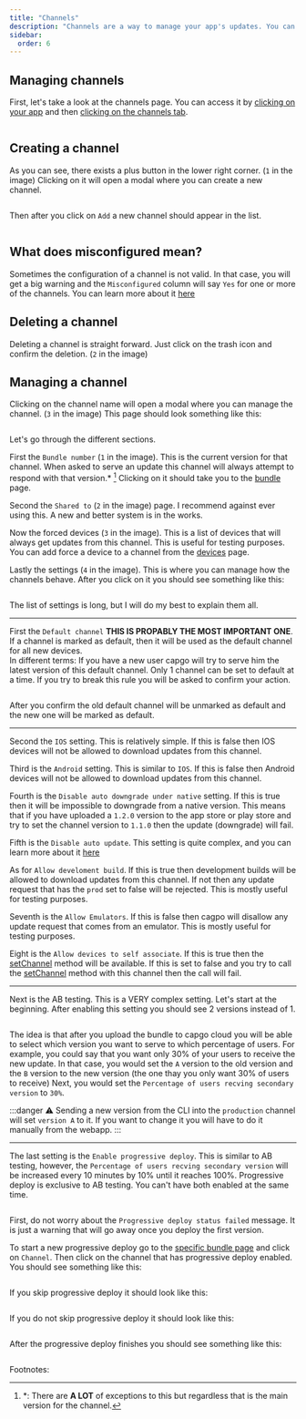 ```yaml
---
title: "Channels"
description: "Channels are a way to manage your app's updates. You can have multiple channels and each channel can have multiple versions. This allows you to have multiple versions of your app in production at the same time."
sidebar:
  order: 6
---
```


## Managing channels

First, let's take a look at the channels page. You can access it by [clicking on your app](/docs/webapp/main-page) and then [clicking on the channels tab](/docs/webapp/main-app-page).


<figure><img src="/channels.webp" alt="" /><figcaption></figcaption></figure>

## Creating a channel

As you can see, there exists a plus button in the lower right corner. (`1` in the image) Clicking on it will open a modal where you can create a new channel.
<figure><img style="margin-left: auto; margin-right: auto" src="/new_channel_modal.webp" alt="" /><figcaption></figcaption></figure>

Then after you click on `Add` a new channel should appear in the list.
<figure><img src="/post-channel-create.webp" alt="" /><figcaption></figcaption></figure>

## What does misconfigured mean?
Sometimes the configuration of a channel is not valid. In that case, you will get a big warning and the `Misconfigured` column will say `Yes` for one or more of the channels.
You can learn more about it [here](/docs/tooling/cli#disable-updates-strategy)

## Deleting a channel

Deleting a channel is straight forward. Just click on the trash icon and confirm the deletion. (`2` in the image)

## Managing a channel

Clicking on the channel name will open a modal where you can manage the channel. (`3` in the image)
This page should look something like this:

<figure><img src="/manage_channel_main.webp" alt="" /><figcaption></figcaption></figure>

Let's go through the different sections.

First the `Bundle number` (`1` in the image). This is the current version for that channel. When asked to serve an update this channel will always attempt to respond with that version.* [^1]
Clicking on it should take you to the [bundle](/docs/webapp/bundles/) page.

Second the `Shared to` (`2` in the image) page. I recommend against ever using this. A new and better system is in the works.

Now the forced devices (`3` in the image). This is a list of devices that will always get updates from this channel. This is useful for testing purposes. You can add force a device to a channel from the [devices](/docs/webapp/devices/) page.

Lastly the settings (`4` in the image). This is where you can manage how the channels behave.
After you click on it you should see something like this:

<figure><img src="/channel_settings.webp" alt="" /><figcaption></figcaption></figure>

The list of settings is long, but I will do my best to explain them all.

---
First the `Default channel` **THIS IS PROPABLY THE MOST IMPORTANT ONE**.\
If a channel is marked as default, then it will be used as the default channel for all new devices.\
In different terms: If you have a new user capgo will try to serve him the latest version of this default channel.
Only 1 channel can be set to default at a time. If you try to break this rule you will be asked to confirm your action.

<figure><img style="margin-left: auto; margin-right: auto" src="/confirm-make-default.webp" alt="" /><figcaption></figcaption></figure>

After you confirm the old default channel will be unmarked as default and the new one will be marked as default.

---
Second the `IOS` setting. This is relatively simple. If this is false then IOS devices will not be allowed to download updates from this channel.

Third is the `Android` setting. This is similar to `IOS`. If this is false then Android devices will not be allowed to download updates from this channel.

Fourth is the `Disable auto downgrade under native` setting. If this is true then it will be impossible to downgrade from a native version. This means that if you have uploaded a `1.2.0` version to the app store or play store and try to set the channel version to `1.1.0` then the update (downgrade) will fail.

Fifth is the `Disable auto update`. This setting is quite complex, and you can learn more about it [here](/docs/tooling/cli#disable-updates-strategy)

As for `Allow develoment build`. If this is true then development builds will be allowed to download updates from this channel. If not then any update request that has the `prod` set to false will be rejected. This is mostly useful for testing purposes.

Seventh is the `Allow Emulators`. If this is false then cagpo will disallow any update request that comes from an emulator. This is mostly useful for testing purposes.

Eight is the `Allow devices to self associate`. If this is true then the [setChannel](docs/plugin/api/#setchannel) method will be available. If this is set to false and you try to call the [setChannel](docs/plugin/api/#setchannel) method with this channel then the call will fail.

---

Next is the AB testing. This is a VERY complex setting.
Let's start at the beginning. After enabling this setting you should see 2 versions instead of 1.

<figure><img style="margin-left: auto; margin-right: auto" src="/ab-start.webp" alt="" /><figcaption></figcaption></figure>

The idea is that after you upload the bundle to capgo cloud you will be able to select which version you want to serve to which percentage of users.
For example, you could say that you want only 30% of your users to receive the new update. In that case, you would set the `A` version to the old version and the `B` version to the new version (the one thay you only want 30% of users to receive)
Next, you would set the `Percentage of users recving secondary version` to `30%`.

:::danger
⚠️ Sending a new version from the CLI into the `production` channel will set `version A` to it. If you want to change it you will have to do it manually from the webapp.
:::

---

The last setting is the `Enable progressive deploy`. This is similar to AB testing, however, the `Percentage of users recving secondary version` will be increased every 10 minutes by 10% until it reaches 100%.
Progressive deploy is exclusive to AB testing. You can't have both enabled at the same time.

<figure><img style="margin-left: auto; margin-right: auto" src="/progressive-deploy-show.webp" alt="" /><figcaption></figcaption></figure>

First, do not worry about the `Progressive deploy status failed` message. It is just a warning that will go away once you deploy the first version.

To start a new progressive deploy go to the [specific bundle page](/docs/webapp/bundles/) and click on `Channel`. Then click on the channel that has progressive deploy enabled. You should see something like this:

<figure><img style="margin-left: auto; margin-right: auto" src="/progressive-start.webp" alt="" /><figcaption></figcaption></figure>

If you skip progressive deploy it should look like this:
<figure><img style="margin-left: auto; margin-right: auto" src="/progressive-skip.webp" alt="" /><figcaption></figcaption></figure>

If you do not skip progressive deploy it should look like this:

<figure><img style="margin-left: auto; margin-right: auto" src="/progressive-no-skip.webp" alt="" /><figcaption></figcaption></figure>

After the progressive deploy finishes you should see something like this:

<figure><img style="margin-left: auto; margin-right: auto" src="/progressive-deploy-finish.webp" alt="" /><figcaption></figcaption></figure>

Footnotes:
[^1]: \*: There are **A LOT** of exceptions to this but regardless that is the main version for the channel.
